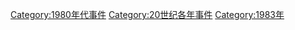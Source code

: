 [[Category:1980年代事件|Category:1980年代事件]]
[[Category:20世纪各年事件|Category:20世纪各年事件]]
[[Category:1983年|Category:1983年]]